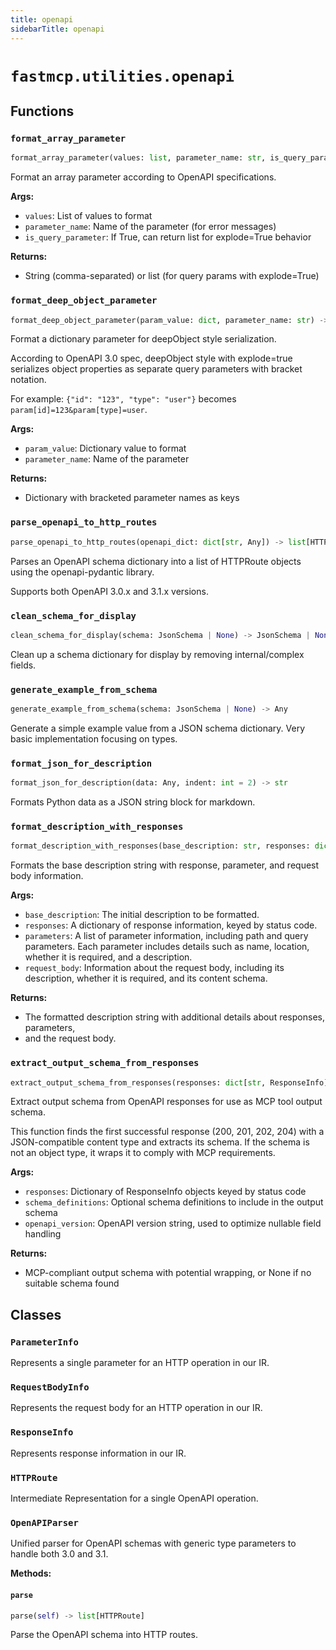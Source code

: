 ```yaml
---
title: openapi
sidebarTitle: openapi
---
```


# `fastmcp.utilities.openapi`

## Functions

### `format_array_parameter` <sup><a href="https://github.com/pchaganti/gx-fast-mcp/blob/main/src/fastmcp/utilities/openapi.py#L41" target="_blank"><Icon icon="github" style="width: 14px; height: 14px;" /></a></sup>

```python
format_array_parameter(values: list, parameter_name: str, is_query_parameter: bool = False) -> str | list
```


Format an array parameter according to OpenAPI specifications.

**Args:**
- `values`: List of values to format
- `parameter_name`: Name of the parameter (for error messages)
- `is_query_parameter`: If True, can return list for explode=True behavior

**Returns:**
- String (comma-separated) or list (for query params with explode=True)


### `format_deep_object_parameter` <sup><a href="https://github.com/pchaganti/gx-fast-mcp/blob/main/src/fastmcp/utilities/openapi.py#L91" target="_blank"><Icon icon="github" style="width: 14px; height: 14px;" /></a></sup>

```python
format_deep_object_parameter(param_value: dict, parameter_name: str) -> dict[str, str]
```


Format a dictionary parameter for deepObject style serialization.

According to OpenAPI 3.0 spec, deepObject style with explode=true serializes
object properties as separate query parameters with bracket notation.

For example: `{"id": "123", "type": "user"}` becomes `param[id]=123&param[type]=user`.

**Args:**
- `param_value`: Dictionary value to format
- `parameter_name`: Name of the parameter

**Returns:**
- Dictionary with bracketed parameter names as keys


### `parse_openapi_to_http_routes` <sup><a href="https://github.com/pchaganti/gx-fast-mcp/blob/main/src/fastmcp/utilities/openapi.py#L201" target="_blank"><Icon icon="github" style="width: 14px; height: 14px;" /></a></sup>

```python
parse_openapi_to_http_routes(openapi_dict: dict[str, Any]) -> list[HTTPRoute]
```


Parses an OpenAPI schema dictionary into a list of HTTPRoute objects
using the openapi-pydantic library.

Supports both OpenAPI 3.0.x and 3.1.x versions.


### `clean_schema_for_display` <sup><a href="https://github.com/pchaganti/gx-fast-mcp/blob/main/src/fastmcp/utilities/openapi.py#L741" target="_blank"><Icon icon="github" style="width: 14px; height: 14px;" /></a></sup>

```python
clean_schema_for_display(schema: JsonSchema | None) -> JsonSchema | None
```


Clean up a schema dictionary for display by removing internal/complex fields.


### `generate_example_from_schema` <sup><a href="https://github.com/pchaganti/gx-fast-mcp/blob/main/src/fastmcp/utilities/openapi.py#L801" target="_blank"><Icon icon="github" style="width: 14px; height: 14px;" /></a></sup>

```python
generate_example_from_schema(schema: JsonSchema | None) -> Any
```


Generate a simple example value from a JSON schema dictionary.
Very basic implementation focusing on types.


### `format_json_for_description` <sup><a href="https://github.com/pchaganti/gx-fast-mcp/blob/main/src/fastmcp/utilities/openapi.py#L884" target="_blank"><Icon icon="github" style="width: 14px; height: 14px;" /></a></sup>

```python
format_json_for_description(data: Any, indent: int = 2) -> str
```


Formats Python data as a JSON string block for markdown.


### `format_description_with_responses` <sup><a href="https://github.com/pchaganti/gx-fast-mcp/blob/main/src/fastmcp/utilities/openapi.py#L893" target="_blank"><Icon icon="github" style="width: 14px; height: 14px;" /></a></sup>

```python
format_description_with_responses(base_description: str, responses: dict[str, Any], parameters: list[ParameterInfo] | None = None, request_body: RequestBodyInfo | None = None) -> str
```


Formats the base description string with response, parameter, and request body information.

**Args:**
- `base_description`: The initial description to be formatted.
- `responses`: A dictionary of response information, keyed by status code.
- `parameters`: A list of parameter information,
including path and query parameters. Each parameter includes details such as name,
location, whether it is required, and a description.
- `request_body`: Information about the request body,
including its description, whether it is required, and its content schema.

**Returns:**
- The formatted description string with additional details about responses, parameters,
- and the request body.


### `extract_output_schema_from_responses` <sup><a href="https://github.com/pchaganti/gx-fast-mcp/blob/main/src/fastmcp/utilities/openapi.py#L1419" target="_blank"><Icon icon="github" style="width: 14px; height: 14px;" /></a></sup>

```python
extract_output_schema_from_responses(responses: dict[str, ResponseInfo], schema_definitions: dict[str, Any] | None = None, openapi_version: str | None = None) -> dict[str, Any] | None
```


Extract output schema from OpenAPI responses for use as MCP tool output schema.

This function finds the first successful response (200, 201, 202, 204) with a
JSON-compatible content type and extracts its schema. If the schema is not an
object type, it wraps it to comply with MCP requirements.

**Args:**
- `responses`: Dictionary of ResponseInfo objects keyed by status code
- `schema_definitions`: Optional schema definitions to include in the output schema
- `openapi_version`: OpenAPI version string, used to optimize nullable field handling

**Returns:**
- MCP-compliant output schema with potential wrapping, or None if no suitable schema found


## Classes

### `ParameterInfo` <sup><a href="https://github.com/pchaganti/gx-fast-mcp/blob/main/src/fastmcp/utilities/openapi.py#L124" target="_blank"><Icon icon="github" style="width: 14px; height: 14px;" /></a></sup>


Represents a single parameter for an HTTP operation in our IR.


### `RequestBodyInfo` <sup><a href="https://github.com/pchaganti/gx-fast-mcp/blob/main/src/fastmcp/utilities/openapi.py#L136" target="_blank"><Icon icon="github" style="width: 14px; height: 14px;" /></a></sup>


Represents the request body for an HTTP operation in our IR.


### `ResponseInfo` <sup><a href="https://github.com/pchaganti/gx-fast-mcp/blob/main/src/fastmcp/utilities/openapi.py#L146" target="_blank"><Icon icon="github" style="width: 14px; height: 14px;" /></a></sup>


Represents response information in our IR.


### `HTTPRoute` <sup><a href="https://github.com/pchaganti/gx-fast-mcp/blob/main/src/fastmcp/utilities/openapi.py#L154" target="_blank"><Icon icon="github" style="width: 14px; height: 14px;" /></a></sup>


Intermediate Representation for a single OpenAPI operation.


### `OpenAPIParser` <sup><a href="https://github.com/pchaganti/gx-fast-mcp/blob/main/src/fastmcp/utilities/openapi.py#L255" target="_blank"><Icon icon="github" style="width: 14px; height: 14px;" /></a></sup>


Unified parser for OpenAPI schemas with generic type parameters to handle both 3.0 and 3.1.


**Methods:**

#### `parse` <sup><a href="https://github.com/pchaganti/gx-fast-mcp/blob/main/src/fastmcp/utilities/openapi.py#L619" target="_blank"><Icon icon="github" style="width: 14px; height: 14px;" /></a></sup>

```python
parse(self) -> list[HTTPRoute]
```

Parse the OpenAPI schema into HTTP routes.

